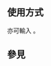 <includeonly><!-- 在這裡加入模板的保護標識 --></includeonly><noinclude>{{Documentation subpage}}</noinclude>
<!-- 在本行下編輯模板說明 -->
== 使用方式 ==
亦可輸入 {{tl|Cancelled}}。

== 參見 ==
{{Check mark templates}}
{{Template:Done/See_also}}

<includeonly>
<!-- 本行下加入模板的分類 -->
[[Category:訊息圖示模板|{{PAGENAME}}]]
</includeonly>